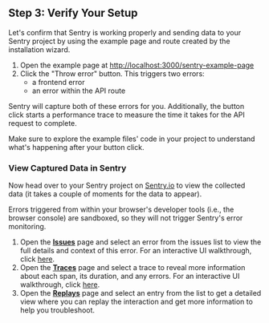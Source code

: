 ## Step 3: Verify Your Setup

Let's confirm that Sentry is working properly and sending data to your Sentry project by using the example page and route created by the installation wizard.

1. Open the example page at [http://localhost:3000/sentry-example-page](http://localhost:3000/sentry-example-page)
2. Click the "Throw error" button. This triggers two errors:
   - a frontend error
   - an error within the API route

Sentry will capture both of these errors for you. Additionally, the button click starts a performance trace to measure the time it takes for the API request to complete.

<Alert level="success" title="Tip">

Make sure to explore the example files' code in your project to understand what's happening after your button click.

</Alert>

### View Captured Data in Sentry

Now head over to your Sentry project on [Sentry.io](https://sentry.io) to view the collected data (it takes a couple of moments for the data to appear).

<Alert level="warning" title="Important">

Errors triggered from within your browser's developer tools (i.e., the browser console) are sandboxed, so they will not trigger Sentry's error monitoring.

</Alert>

1. Open the [**Issues**](https://sentry.io/orgredirect/organizations/:orgslug/issues) page and select an error from the issues list to view the full details and context of this error. For an interactive UI walkthrough, click [here](/product/sentry-basics/integrate-frontend/generate-first-error/#ui-walkthrough).
2. Open the [**Traces**](https://sentry.io/orgredirect/organizations/:orgslug/traces) page and select a trace to reveal more information about each span, its duration, and any errors. For an interactive UI walkthrough, click [here](/product/sentry-basics/distributed-tracing/generate-first-error/#ui-walkthrough).
3. Open the [**Replays**](https://sentry.io/orgredirect/organizations/:orgslug/replays) page and select an entry from the list to get a detailed view where you can replay the interaction and get more information to help you troubleshoot.
